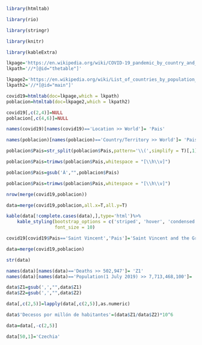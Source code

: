 
```r
library(htmltab)
```
```r
library(rio)
```
```r
library(stringr)
```
```r
library(knitr)
```
```r
library(kableExtra)
```
```r
lkpage='https://en.wikipedia.org/wiki/COVID-19_pandemic_by_country_and_territory'
lkpath='//*[@id="thetable"]'
```
```r
lkpage2='https://en.wikipedia.org/wiki/List_of_countries_by_population_(United_Nations)'
lkpath2='//*[@id="main"]'
```
```r
covid19=htmltab(doc=lkpage,which = lkpath)
poblacion=htmltab(doc=lkpage2,which = lkpath2)
```
```r
covid19[,c(2,4)]=NULL
poblacion[,c(4,6)]=NULL
```
```r
names(covid19)[names(covid19)=='Location >> World']= 'Pais'
```
```r
names(poblacion)[names(poblacion)=='Country/Territory >> World']= 'Pais'
```
```r
poblacion$Pais=str_split(poblacion$Pais,pattern='\\(',simplify = T)[,1]
```
```r
poblacion$Pais=trimws(poblacion$Pais,whitespace = "[\\h\\v]")
```
```r
poblacion$Pais=gsub('Â',"",poblacion$Pais)
```
```r
poblacion$Pais=trimws(poblacion$Pais,whitespace = "[\\h\\v]")
```
```r
nrow(merge(covid19,poblacion))
```
```r
data=merge(covid19,poblacion,all.x=T,all.y=T)
```
```r
kable(data[!complete.cases(data),],type='html')%>%
    kable_styling(bootstrap_options = c('striped', 'hover', 'condensed', 'responsive'),
                  font_size = 10)
```

```r
covid19[covid19$Pais=='Saint Vincent','Pais']='Saint Vincent and the Grenadines'
```
```r
data=merge(covid19,poblacion)
```
```r
str(data)
```
```r
names(data)[names(data)=='Deaths >> 502,947']= 'Z1'
names(data)[names(data)=='Population(1 July 2019) >> 7,713,468,100']= 'Z2'
```
```r
data$Z1=gsub(',',"",data$Z1)
data$Z2=gsub(',',"",data$Z2)
```
```r
data[,c(2,5)]=lapply(data[,c(2,5)],as.numeric)
```
```r
data$'Decesos por millón de habitantes'=(data$Z1/data$Z2)*10^6
```
```r
data=data[,-c(2,5)]
```
```r
data[50,1]='Czechia'
```




